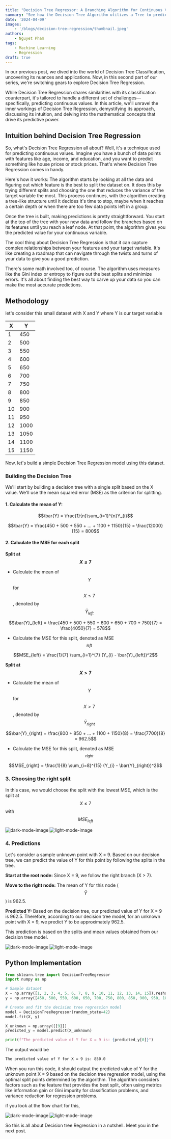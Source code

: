```yaml
---
title: "Decision Tree Regressor: A Branching Algorithm for Continuous Values"
summary: "See how the Decision Tree Algorithm utilizes a Tree to predict continuous values and learn to implement it using python and scikit learn"
date: '2024-04-09'
images: 
    - '/blogs/decision-tree-regression/thumbnail.jpeg'
authors:
    - Nguyet Pham
tags: 
    - Machine Learning
    - Regression
draft: true
---
```


In our previous post, we dived into the world of Decision Tree Classification, uncovering its nuances and applications. Now, in this second part of our series, we're switching gears to explore Decision Tree Regression.

While Decision Tree Regression shares similarities with its classification counterpart, it's tailored to handle a different set of challenges—specifically, predicting continuous values. In this article, we'll unravel the inner workings of Decision Tree Regression, demystifying its approach, discussing its intuition, and delving into the mathematical concepts that drive its predictive power.

## Intuition behind Decision Tree Regression

So, what's Decision Tree Regression all about? Well, it's a technique used for predicting continuous values. Imagine you have a bunch of data points with features like age, income, and education, and you want to predict something like house prices or stock prices. That's where Decision Tree Regression comes in handy.

Here's how it works: The algorithm starts by looking at all the data and figuring out which feature is the best to split the dataset on. It does this by trying different splits and choosing the one that reduces the variance of the target variable the most. This process continues, with the algorithm creating a tree-like structure until it decides it's time to stop, maybe when it reaches a certain depth or when there are too few data points left in a group.

Once the tree is built, making predictions is pretty straightforward. You start at the top of the tree with your new data and follow the branches based on its features until you reach a leaf node. At that point, the algorithm gives you the predicted value for your continuous variable.

The cool thing about Decision Tree Regression is that it can capture complex relationships between your features and your target variable. It's like creating a roadmap that can navigate through the twists and turns of your data to give you a good prediction.

There's some math involved too, of course. The algorithm uses measures like the Gini index or entropy to figure out the best splits and minimize errors. It's all about finding the best way to carve up your data so you can make the most accurate predictions.

## Methodology

let's consider this small dataset with X and Y where Y is our target variable

| X  | Y   |
|----|-----|
| 1  | 450 |
| 2  | 500 |
| 3  | 550 |
| 4  | 600 |
| 5  | 650 |
| 6  | 700 |
| 7  | 750 |
| 8  | 800 |
| 9  | 850 |
| 10 | 900 |
| 11 | 950 |
| 12 | 1000|
| 13 | 1050|
| 14 | 1100|
| 15 | 1150|


Now, let's build a simple Decision Tree Regression model using this dataset.

### Building the Decision Tree

We'll start by building a decision tree with a single split based on the X value. We'll use the mean squared error (MSE) as the criterion for splitting.

#### 1. Calculate the mean of Y:

```math
\bar{Y} = \frac{1}{n}\sum_{i=1}^{n}Y_{i}
```

```math
\bar{Y} = \frac{450 + 500 + 550 + ... + 1100 + 1150}{15} = \frac{12000}{15} = 800
```

#### 2. Calculate the MSE for each split

**Split at $$X \leq 7$$**
- Calculate the mean of $$Y$$ for $$X \leq 7$$, denoted by $$\bar{Y}_{left}$$

```math
\bar{Y}_{left} = \frac{450 + 500 + 550 + 600 + 650 + 700 + 750}{7} = \frac{4050}{7} = 578
```

- Calculate the MSE for this split, denoted as MSE<sub>$$left$$</sub>

```math
MSE_{left} = \frac{1}{7} \sum_{i=1}^{7} (Y_{i} - \bar{Y}_{left})^2
```

**Split at $$X > 7$$**
- Calculate the mean of $$Y$$ for $$X > 7$$, denoted by $$\bar{Y}_{right}$$

```math
\bar{Y}_{right} = \frac{800 + 850 + ... + 1100 + 1150}{8} = \frac{7700}{8} = 962.5
```

- Calculate the MSE for this split, denoted as MSE<sub>$$right$$</sub>

```math
MSE_{right} = \frac{1}{8} \sum_{i=8}^{15} (Y_{i} - \bar{Y}_{right})^2
```

### 3. Choosing the right split

In this case, we would choose the split with the lowest MSE, which is the split at $$X \leq 7$$ with $$MSE_{left}$$


<img
className="mb-4 hidden dark:block"
src="/blogs/decision-tree-regression/--dark-flow-1.png"
alt="dark-mode-image"/>
<img
    className="mb-4 block dark:hidden"
    src="/blogs/decision-tree-regression/--light-flow-1.png"
    alt="light-mode-image"
/>


### 4. Predictions

Let's consider a sample unknown point with X = 9. Based on our decision tree, we can predict the value of Y for this point by following the splits in the tree.

**Start at the root node:**
Since X = 9, we follow the right branch (X > 7).

**Move to the right node:**
The mean of Y for this node ($$\bar{Y}$$) is 962.5.

**Predicted Y:**
Based on the decision tree, our predicted value of Y for X = 9 is 962.5.
Therefore, according to our decision tree model, for an unknown point with X = 9, we predict Y to be approximately 962.5.

This prediction is based on the splits and mean values obtained from our decision tree model.

<img
className="mb-4 hidden dark:block"
src="/blogs/decision-tree-regression/--dark-flow-2.png"
alt="dark-mode-image"/>
<img
    className="mb-4 block dark:hidden"
    src="/blogs/decision-tree-regression/--light-flow-2.png"
    alt="light-mode-image"
/>

## Python Implementation

```py
from sklearn.tree import DecisionTreeRegressor
import numpy as np

# Sample dataset
X = np.array([1, 2, 3, 4, 5, 6, 7, 8, 9, 10, 11, 12, 13, 14, 15]).reshape(-1, 1)
y = np.array([450, 500, 550, 600, 650, 700, 750, 800, 850, 900, 950, 1000, 1050, 1100, 1150])

# Create and fit the decision tree regression model
model = DecisionTreeRegressor(random_state=42)
model.fit(X, y)

X_unknown = np.array([[9]])
predicted_y = model.predict(X_unknown)

print(f"The predicted value of Y for X = 9 is: {predicted_y[0]}")
```

The output would be

```sh
The predicted value of Y for X = 9 is: 850.0
```

When you run this code, it should output the predicted value of Y for the unknown point X = 9 based on the decision tree regression model, using the optimal split points determined by the algorithm. The algorithm considers factors such as the feature that provides the best split, often using metrics like information gain or Gini impurity for classification problems, and variance reduction for regression problems.

if you look at the flow chart for this,

<img
className="mb-4 hidden dark:block"
src="/blogs/decision-tree-regression/--dark-flow-3.png"
alt="dark-mode-image"/>
<img
    className="mb-4 block dark:hidden"
    src="/blogs/decision-tree-regression/--light-flow-3.png"
    alt="light-mode-image"
/>


So this is all about Decision tree Regression in a nutshell. Meet you in the next post.